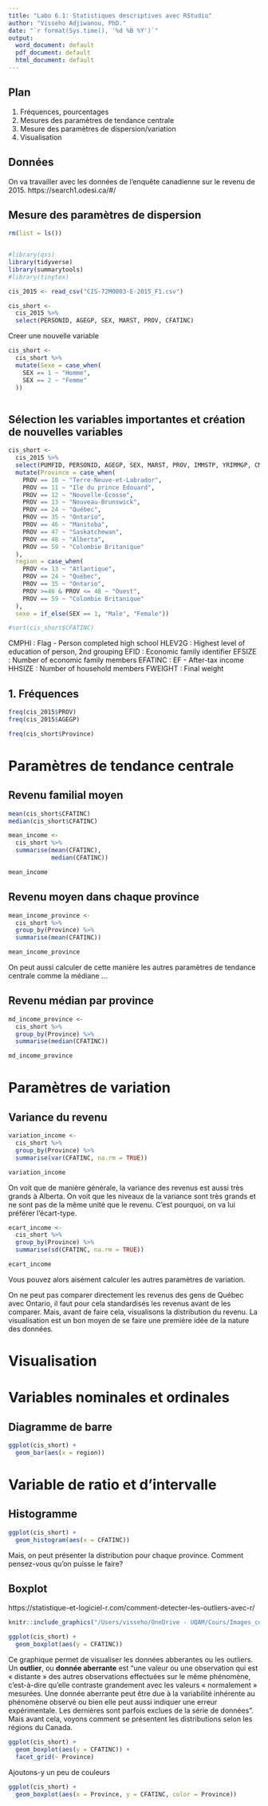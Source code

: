 ```yaml
---
title: "Labo 6.1: Statistiques descriptives avec RStudio"
author: "Visseho Adjiwanou, PhD."
date: "`r format(Sys.time(), '%d %B %Y')`"
output:
  word_document: default
  pdf_document: default
  html_document: default
---
```


## Plan

1. Fréquences, pourcentages
2. Mesures des paramètres de tendance centrale
3. Mesure des paramètres de dispersion/variation
4. Visualisation


## Données

On va travailler avec les données de l'enquête canadienne sur le revenu de 2015.
https://search1.odesi.ca/#/

## Mesure des paramètres de dispersion

```r


rm(list = ls())


#library(qss)
library(tidyverse)
library(summarytools)
#library(tinytex)

cis_2015 <- read_csv("CIS-72M0003-E-2015_F1.csv")

cis_short <-
  cis_2015 %>% 
  select(PERSONID, AGEGP, SEX, MARST, PROV, CFATINC)

```


Creer une nouvelle variable



```r

cis_short <-
  cis_short %>% 
  mutate(Sexe = case_when(
    SEX == 1 ~ "Homme",
    SEX == 2 ~ "Femme"
  ))



```






## Sélection les variables importantes et création de nouvelles variables

```r

cis_short <-
  cis_2015 %>% 
  select(PUMFID, PERSONID, AGEGP, SEX, MARST, PROV, IMMSTP, YRIMMGP, CMPHI, HLEV2G, CFID, CFSIZE, CFMJSI, CFATINC, CFEARNG, EFID, EFATINC, HHSIZE, FWEIGHT) %>% 
  mutate(Province = case_when(
    PROV == 10 ~ "Terre-Neuve-et-Labrador",
    PROV == 11 ~ "Ile du prince Edouard",
    PROV == 12 ~ "Nouvelle-Écosse",
    PROV == 13 ~ "Nouveau-Brunswick",
    PROV == 24 ~ "Québec",
    PROV == 35 ~ "Ontario",
    PROV == 46 ~ "Manitoba",
    PROV == 47 ~ "Saskatchewan",
    PROV == 48 ~ "Alberta",
    PROV == 59 ~ "Colombie Britanique"
  ),
  region = case_when(
    PROV <= 13 ~ "Atlantique",
    PROV == 24 ~ "Québec",
    PROV == 35 ~ "Ontario",
    PROV >=46 & PROV <= 48 ~ "Ouest",
    PROV == 59 ~ "Colombie Britanique"
  ),
  sexe = if_else(SEX == 1, "Male", "Female"))

#sort(cis_short$CFATINC)
```

CMPHI : Flag - Person completed high school
HLEV2G : Highest level of education of person, 2nd grouping
EFID : Economic family identifier
EFSIZE : Number of economic family members
EFATINC : EF - After-tax income
HHSIZE : Number of household members
FWEIGHT : Final weight

## 1. Fréquences

```r

freq(cis_2015$PROV)
freq(cis_2015$AGEGP)

freq(cis_short$Province)


```

Paramètres de tendance centrale
============================================

## Revenu familial moyen

```r


mean(cis_short$CFATINC)
median(cis_short$CFATINC)

mean_income <-
  cis_short %>% 
  summarise(mean(CFATINC),
            median(CFATINC))

mean_income
```

## Revenu moyen dans chaque province

```r

mean_income_province <-
  cis_short %>% 
  group_by(Province) %>% 
  summarise(mean(CFATINC))

mean_income_province

```

On peut aussi calculer de cette manière les autres paramètres de tendance centrale comme la médiane ...

## Revenu médian par province

```r

md_income_province <-
  cis_short %>% 
  group_by(Province) %>% 
  summarise(median(CFATINC))

md_income_province


```

Paramètres de variation
====================================

## Variance du revenu

```r

variation_income <-
  cis_short %>% 
  group_by(Province) %>% 
  summarise(var(CFATINC, na.rm = TRUE))

variation_income

```

On voit que de manière générale, la variance des revenus est aussi très grands à Alberta. On voit que les niveaux de la variance sont très grands et ne sont pas de la même unité que le revenu. C'est pourquoi, on va lui préférer l'écart-type.

```r

ecart_income <-
  cis_short %>% 
  group_by(Province) %>% 
  summarise(sd(CFATINC, na.rm = TRUE))

ecart_income
```

Vous pouvez alors aisément calculer les autres paramètres de variation.

On ne peut pas comparer directement les revenus des gens de Québec avec Ontario, il faut pour cela standardisés les revenus avant de les comparer. Mais, avant de faire cela, visualisons la distribution du revenu. La visualisation est un bon moyen de se faire une première idée de la nature des données. 

Visualisation
===================================================

# Variables nominales et ordinales

## Diagramme de barre

```r

ggplot(cis_short) +
  geom_bar(aes(x = region)) 

```

# Variable de ratio et d'intervalle

## Histogramme


```r

ggplot(cis_short) +
  geom_histogram(aes(x = CFATINC)) 

```

Mais, on peut présenter la distribution pour chaque province. Comment pensez-vous qu'on puisse le faire?



## Boxplot

https://statistique-et-logiciel-r.com/comment-detecter-les-outliers-avec-r/


<!--
![Interprétation boxplot](/Users/visseho/OneDrive - UQAM/Cours/Images_cours/boxplot_interpretation.png)
-->

```r
knitr::include_graphics("/Users/visseho/OneDrive - UQAM/Cours/Images_cours/boxplot_interpretation.png")
```



```r

ggplot(cis_short) +
  geom_boxplot(aes(y = CFATINC))

```

Ce graphique permet de visualiser les données abberantes ou les outliers. Un **outlier**, ou **donnée aberrante** est “une valeur ou une observation qui est « distante » des autres observations effectuées sur le même phénomène, c’est-à-dire qu’elle contraste grandement avec les valeurs « normalement » mesurées. Une donnée aberrante peut être due à la variabilité inhérente au phénomène observé ou bien elle peut aussi indiquer une erreur expérimentale. Les dernières sont parfois exclues de la série de données”. Mais avant cela, voyons comment se présentent les distributions selon les régions du Canada.

```r

ggplot(cis_short) +
  geom_boxplot(aes(y = CFATINC)) +
  facet_grid(~ Province)


```

Ajoutons-y un peu de couleurs

```r
ggplot(cis_short) +
  geom_boxplot(aes(x = Province, y = CFATINC, color = Province))


```

